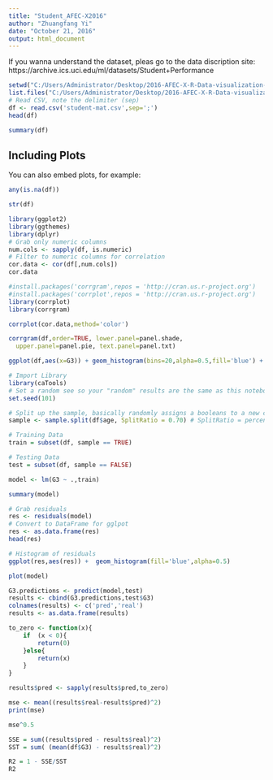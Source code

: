 ---
title: "Student_AFEC-X2016"
author: "Zhuangfang Yi"
date: "October 21, 2016"
output: html_document
---
If you wanna understand the dataset, pleas go to the data discription site: https://archive.ics.uci.edu/ml/datasets/Student+Performance
```{r setup, include=FALSE}
setwd("C:/Users/Administrator/Desktop/2016-AFEC-X-R-Data-visualization-master/2016-AFEC-X-R-Data-visualization-master")
list.files("C:/Users/Administrator/Desktop/2016-AFEC-X-R-Data-visualization-master/2016-AFEC-X-R-Data-visualization-master")
# Read CSV, note the delimiter (sep)
df <- read.csv('student-mat.csv',sep=';')
head(df)
```


```{r cars}
summary(df)
```

## Including Plots

You can also embed plots, for example:

```{r pressure, echo=FALSE}
any(is.na(df))
```

```{r}
str(df)
```

```{r}
library(ggplot2)
library(ggthemes)
library(dplyr)
# Grab only numeric columns
num.cols <- sapply(df, is.numeric)
# Filter to numeric columns for correlation
cor.data <- cor(df[,num.cols])
cor.data
```

```{r}
#install.packages('corrgram',repos = 'http://cran.us.r-project.org')
#install.packages('corrplot',repos = 'http://cran.us.r-project.org')
library(corrplot)
library(corrgram)
```
```{r}
corrplot(cor.data,method='color')
```
```{r}
corrgram(df,order=TRUE, lower.panel=panel.shade,
  upper.panel=panel.pie, text.panel=panel.txt)
```

```{r}
ggplot(df,aes(x=G3)) + geom_histogram(bins=20,alpha=0.5,fill='blue') + theme_minimal()
```

```{r}
# Import Library
library(caTools)
# Set a random see so your "random" results are the same as this notebook
set.seed(101) 

# Split up the sample, basically randomly assigns a booleans to a new column "sample"
sample <- sample.split(df$age, SplitRatio = 0.70) # SplitRatio = percent of sample==TRUE

# Training Data
train = subset(df, sample == TRUE)

# Testing Data
test = subset(df, sample == FALSE)

```
```{r}
model <- lm(G3 ~ .,train)
```


```{r}
summary(model)
```

```{r}
# Grab residuals
res <- residuals(model)
# Convert to DataFrame for gglpot
res <- as.data.frame(res)
head(res)
```

```{r}
# Histogram of residuals
ggplot(res,aes(res)) +  geom_histogram(fill='blue',alpha=0.5)

```
```{r}
plot(model)
```
```{r}
G3.predictions <- predict(model,test)
results <- cbind(G3.predictions,test$G3) 
colnames(results) <- c('pred','real')
results <- as.data.frame(results)
```

```{r}
to_zero <- function(x){
    if  (x < 0){
        return(0)
    }else{
        return(x)
    }
}

results$pred <- sapply(results$pred,to_zero)
```

```{r}
mse <- mean((results$real-results$pred)^2)
print(mse)
```

```{r}
mse^0.5
```

```{r}
SSE = sum((results$pred - results$real)^2)
SST = sum( (mean(df$G3) - results$real)^2)

R2 = 1 - SSE/SST
R2

```

